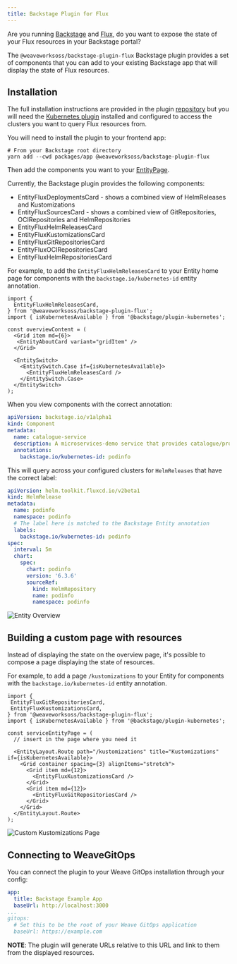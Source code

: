 ```yaml
---
title: Backstage Plugin for Flux
---
```


Are you running [Backstage](https://backstage.io) and [Flux](https://fluxcd.io), do you want to expose the state of your Flux resources in your Backstage portal?

The `@weaveworksoss/backstage-plugin-flux` Backstage plugin provides a set of components that you can add to your existing Backstage app that will display the state of Flux resources.

## Installation

The full installation instructions are provided in the plugin [repository](https://github.com/weaveworks/weaveworks-backstage/tree/main/plugins/backstage-plugin-flux) but you will need the [Kubernetes plugin](https://backstage.io/docs/features/kubernetes/) installed and configured to access the clusters you want to query Flux resources from.

You will need to install the plugin to your frontend app:

```console
# From your Backstage root directory
yarn add --cwd packages/app @weaveworksoss/backstage-plugin-flux
```

Then add the components you want to your [EntityPage](https://backstage.io/docs/plugins/integrating-plugin-into-software-catalog/#import-your-plugin-and-embed-in-the-entities-page).

Currently, the Backstage plugin provides the following components:

- EntityFluxDeploymentsCard - shows a combined view of HelmReleases and Kustomizations
- EntityFluxSourcesCard - shows a combined view of GitRepositories, OCIRepositories and HelmRepositories
- EntityFluxHelmReleasesCard
- EntityFluxKustomizationsCard
- EntityFluxGitRepositoriesCard
- EntityFluxOCIRepositoriesCard
- EntityFluxHelmRepositoriesCard

For example, to add the `EntityFluxHelmReleasesCard` to your Entity home page for components with the `backstage.io/kubernetes-id` entity annotation.

```tsx title="packages/app/src/components/catalog/EntityPage.tsx"
import {
  EntityFluxHelmReleasesCard,
} from '@weaveworksoss/backstage-plugin-flux';
import { isKubernetesAvailable } from '@backstage/plugin-kubernetes';

const overviewContent = (
  <Grid item md={6}>
   <EntityAboutCard variant="gridItem" />
  </Grid>

  <EntitySwitch>
    <EntitySwitch.Case if={isKubernetesAvailable}>
      <EntityFluxHelmReleasesCard />
    </EntitySwitch.Case>
  </EntitySwitch>
);
```

When you view components with the correct annotation:

```yaml
apiVersion: backstage.io/v1alpha1
kind: Component
metadata:
  name: catalogue-service
  description: A microservices-demo service that provides catalogue/product information
  annotations:
    backstage.io/kubernetes-id: podinfo
```

This will query across your configured clusters for `HelmReleases` that have the correct label:

```yaml
apiVersion: helm.toolkit.fluxcd.io/v2beta1
kind: HelmRelease
metadata:
  name: podinfo
  namespace: podinfo
  # The label here is matched to the Backstage Entity annotation
  labels:
    backstage.io/kubernetes-id: podinfo
spec:
  interval: 5m
  chart:
    spec:
      chart: podinfo
      version: '6.3.6'
      sourceRef:
        kind: HelmRepository
        name: podinfo
        namespace: podinfo
```

![Entity Overview](img/helm-releases-in-overview.png)

## Building a custom page with resources

Instead of displaying the state on the overview page, it's possible to compose a page displaying the state of resources.

For example, to add a page `/kustomizations` to your Entity for components with the `backstage.io/kubernetes-id` entity annotation.

```tsx title="packages/app/src/components/catalog/EntityPage.tsx"
import {
 EntityFluxGitRepositoriesCard,
 EntityFluxKustomizationsCard,
} from '@weaveworksoss/backstage-plugin-flux';
import { isKubernetesAvailable } from '@backstage/plugin-kubernetes';

const serviceEntityPage = (
  // insert in the page where you need it

  <EntityLayout.Route path="/kustomizations" title="Kustomizations" if={isKubernetesAvailable}>
    <Grid container spacing={3} alignItems="stretch">
      <Grid item md={12}>
        <EntityFluxKustomizationsCard />
      </Grid>
      <Grid item md={12}>
        <EntityFluxGitRepositoriesCard />
      </Grid>
    </Grid>
  </EntityLayout.Route>
);
```

![Custom Kustomizations Page](img/kustomizations-tab.png)

## Connecting to WeaveGitOps

You can connect the plugin to your Weave GitOps installation through your config:

```yaml title="app-config.yaml"
app:
  title: Backstage Example App
  baseUrl: http://localhost:3000
...
gitops:
  # Set this to be the root of your Weave GitOps application
  baseUrl: https://example.com
```

**NOTE**: The plugin will generate URLs relative to this URL and link to them from the displayed resources.
